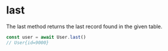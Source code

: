 # last

The last method returns the last record found in the given table.

```ts
const user = await User.last()
// User{id=9000}
```
